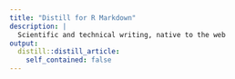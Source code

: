 ```yaml
---
title: "Distill for R Markdown"
description: |
  Scientific and technical writing, native to the web
output:
  distill::distill_article:
    self_contained: false
---
```







